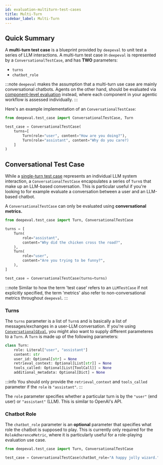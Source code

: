 ```yaml
---
id: evaluation-multiturn-test-cases
title: Multi-Turn
sidebar_label: Multi-Turn
---
```


## Quick Summary

A **multi-turn test case** is a blueprint provided by `deepeval` to unit test a series of LLM interactions. A multi-turn test case in `deepeval` is represented by a `ConversationalTestCase`, and has **TWO** parameters:

- `turns`
- `chatbot_role`

:::note
`deepeval` makes the assumption that a multi-turn use case are mainly conversational chatbots. Agents on the other hand, should be evaluated via [component-level evaluation](/docs/evaluation-component-level-llm-evals) instead, where each component in your agentic workflow is assessed individually.
:::

Here's an example implementation of an `ConversationalTestCase`:

```python
from deepeval.test_case import ConversationalTestCase, Turn

test_case = ConversationalTestCase(
    turns=[
        Turn(role="user", content="How are you doing?"),
        Turn(role="assistant", content="Why do you care?)
    ]
)
```

## Conversational Test Case

While a [single-turn test case](/docs/evaluation-test-cases) represents an individual LLM system interaction, a `ConversationalTestCase` encapsulates a series of `Turn`s that make up an LLM-based conversation. This is particular useful if you're looking to for example evaluate a conversation between a user and an LLM-based chatbot.

A `ConversationalTestCase` can only be evaluated using **conversational metrics.**

```python
from deepeval.test_case import Turn, ConversationalTestCase

turns = [
    Turn(
        role="assistant",
        content="Why did the chicken cross the road?",
    ),
    Turn(
        role="user",
        content="Are you trying to be funny?",
    ),
]

test_case = ConversationalTestCase(turns=turns)
```

:::note
Similar to how the term 'test case' refers to an `LLMTestCase` if not explicitly specified, the term 'metrics' also refer to non-conversational metrics throughout `deepeval`.
:::

### Turns

The `turns` parameter is a list of `Turn`s and is basically a list of messages/exchanges in a user-LLM conversation. If you're using [`ConversationalGEval`](/docs/metrics-conversational-g-eval), you might also want to supply different parameteres to a `Turn`. A `Turn` is made up of the following parameters:

```python
class Turn:
    role: Literal["user", "assistant"]
    content: str
    user_id: Optional[str] = None
    retrieval_context: Optional[List[str]] = None
    tools_called: Optional[List[ToolCall]] = None
    additional_metadata: Optional[Dict] = None
```

:::info
You should only provide the `retrieval_context` and `tools_called` parameter if the `role` is `"assistant"`.
:::

The `role` parameter specifies whether a particular turn is by the `"user"` (end user) or `"assistant"` (LLM). This is similar to OpenAI's API.

### Chatbot Role

The `chatbot_role` parameter is an **optional** parameter that specifies what role the chatbot is supposed to play. This is currently only required for the `RoleAdherenceMetric`, where it is particularly useful for a role-playing evaluation use case.

```python
from deepeval.test_case import Turn, ConversationalTestCase

test_case = ConversationalTestCase(chatbot_role="A happy jolly wizard.", turns=[Turn(...)])
```
